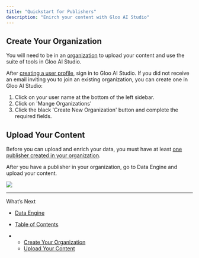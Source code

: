 ```yaml
---
title: "Quickstart for Publishers"
description: "Enirch your content with Gloo AI Studio"
---
```


## Create Your Organization

You will need to be in an [organization](https://docs.ai.gloo.com/docs/organizations#/) to upload your content and use the suite of tools in Gloo AI Studio.

After [creating a user profile](https://docs.ai.gloo.com/docs/signing-up#/), sign in to Gloo AI Studio. If you did not receive an email inviting you to join an existing organization, you can create one in Gloo AI Studio:

1. Click on your user name at the bottom of the left sidebar.
2. Click on 'Mange Organizations'
3. Click the black 'Create New Organization' button and complete the required fields.

## Upload Your Content

Before you can upload and enrich your data, you must have at least [one publisher created in your organization](https://docs.ai.gloo.com/docs/creatingmanaging-publishers#/).

After you have a publisher in your organization, go to Data Engine and upload your content.

![](https://files.readme.io/6eb930e438332927ff28c10247d7ce74018231d7462d5b7a4bb57318c61259b9-DataEngineFileUpload2.gif)

***

What’s Next

* [Data Engine](/docs/data-engine)

* [Table of Contents](#)

* * [Create Your Organization](#create-your-organization)
  * [Upload Your Content](#upload-your-content)
